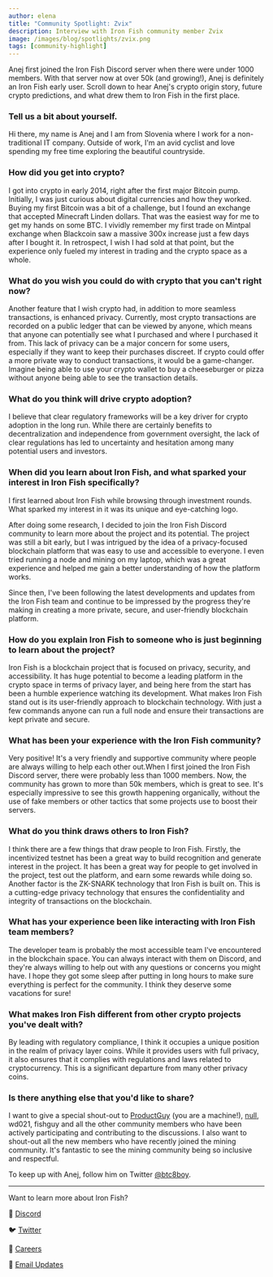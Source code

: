 ```yaml
---
author: elena
title: "Community Spotlight: Zvix"
description: Interview with Iron Fish community member Zvix
image: /images/blog/spotlights/zvix.png
tags: [community-highlight]
---
```


Anej first joined the Iron Fish Discord server when there were under 1000 members. With that server now at over 50k (and growing!), Anej is definitely an Iron Fish early user. Scroll down to hear Anej's crypto origin story, future crypto predictions, and what drew them to Iron Fish in the first place.

### Tell us a bit about yourself.

Hi there, my name is Anej and I am from Slovenia where I work for a non-traditional IT company. Outside of work, I'm an avid cyclist and love spending my free time exploring the beautiful countryside.

### How did you get into crypto?

I got into crypto in early 2014, right after the first major Bitcoin pump. Initially, I was just curious about digital currencies and how they worked. Buying my first Bitcoin was a bit of a challenge, but I found an exchange that accepted Minecraft Linden dollars. That was the easiest way for me to get my hands on some BTC. I vividly remember my first trade on Mintpal exchange when Blackcoin saw a massive 300x increase just a few days after I bought it. In retrospect, I wish I had sold at that point, but the experience only fueled my interest in trading and the crypto space as a whole.

### What do you wish you could do with crypto that you can't right now?

Another feature that I wish crypto had, in addition to more seamless transactions, is enhanced privacy. Currently, most crypto transactions are recorded on a public ledger that can be viewed by anyone, which means that anyone can potentially see what I purchased and where I purchased it from. This lack of privacy can be a major concern for some users, especially if they want to keep their purchases discreet. If crypto could offer a more private way to conduct transactions, it would be a game-changer. Imagine being able to use your crypto wallet to buy a cheeseburger or pizza without anyone being able to see the transaction details.

### What do you think will drive crypto adoption?

I believe that clear regulatory frameworks will be a key driver for crypto adoption in the long run. While there are certainly benefits to decentralization and independence from government oversight, the lack of clear regulations has led to uncertainty and hesitation among many potential users and investors.

### When did you learn about Iron Fish, and what sparked your interest in Iron Fish specifically?

I first learned about Iron Fish while browsing through investment rounds. What sparked my interest in it was its unique and eye-catching logo.

After doing some research, I decided to join the Iron Fish Discord community to learn more about the project and its potential. The project was still a bit early, but I was intrigued by the idea of a privacy-focused blockchain platform that was easy to use and accessible to everyone. I even tried running a node and mining on my laptop, which was a great experience and helped me gain a better understanding of how the platform works. 

Since then, I've been following the latest developments and updates from the Iron Fish team and continue to be impressed by the progress they're making in creating a more private, secure, and user-friendly blockchain platform.

### How do you explain Iron Fish to someone who is just beginning to learn about the project?

Iron Fish is a blockchain project that is focused on privacy, security, and accessibility. It has huge potential to become a leading platform in the crypto space in terms of privacy layer, and being here from the start has been a humble experience watching its development. What makes Iron Fish stand out is its user-friendly approach to blockchain technology. With just a few commands anyone can run a full node and ensure their transactions are kept private and secure.

### What has been your experience with the Iron Fish community?

Very positive! It's a very friendly and supportive community where people are always willing to help each other out.When I first joined the Iron Fish Discord server, there were probably less than 1000 members. Now, the community has grown to more than 50k members, which is great to see. It's especially impressive to see this growth happening organically, without the use of fake members or other tactics that some projects use to boost their servers.

### What do you think draws others to Iron Fish?

I think there are a few things that draw people to Iron Fish. Firstly, the incentivized testnet has been a great way to build recognition and generate interest in the project. It has been a great way for people to get involved in the project, test out the platform, and earn some rewards while doing so. Another factor is the ZK-SNARK technology that Iron Fish is built on. This is a cutting-edge privacy technology that ensures the confidentiality and integrity of transactions on the blockchain.

### What has your experience been like interacting with Iron Fish team members?

The developer team is probably the most accessible team I've encountered in the blockchain space. You can always interact with them on Discord, and they're always willing to help out with any questions or concerns you might have. I hope  they got some sleep after  putting in long hours to make sure everything is perfect for the community. I think they deserve some vacations for sure!

### What makes Iron Fish different from other crypto projects you've dealt with?

By leading with regulatory compliance, I think it occupies a unique position in the realm of privacy layer coins. While it provides users with full privacy, it also ensures that it complies with regulations and laws related to cryptocurrency. This is a significant departure from many other privacy coins.

### Is there anything else that you'd like to share?

I want to give a special shout-out to [ProductGuy](https://ironfish.network/learn/blog/2023-02-10-community-spotlight-productguy) (you are a machine!), [null](https://ironfish.network/learn/blog/2023-03-29-community-spotlight-null), wd021, fishguy and all the other community members who have been actively participating and contributing to the discussions. I also want to shout-out all the new members who have recently joined the mining community. It's fantastic to see the mining community being so inclusive and respectful.

To keep up with Anej, follow him on Twitter [@btc8boy](https://twitter.com/btc8boy).

---

Want to learn more about Iron Fish?

🎤 [Discord](https://discord.ironfish.network/)

🐦 [Twitter](https://twitter.com/ironfishcrypto)

🚀 [Careers](https://ironfish.network/careers)

📧 [Email Updates](https://ironfish.network/#email-signup)
